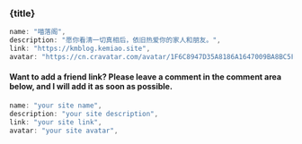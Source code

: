 
<h3 class="my-10 text-center text-xl font-bold">{title}</h3>

```js
name: "喵落阁",
description: "愿你看清一切真相后，依旧热爱你的家人和朋友。",
link: "https://kmblog.kemiao.site",
avatar: "https://cn.cravatar.com/avatar/1F6C8947D35A8186A1647009BA8BC5F2?size=256",
```

<h4 class="my-10 text-center">
  Want to add a friend link? Please leave a comment in the comment area below,
  and I will add it as soon as possible.
</h4>

```js
name: "your site name",
description: "your site description",
link: "your site link",
avatar: "your site avatar",
```
